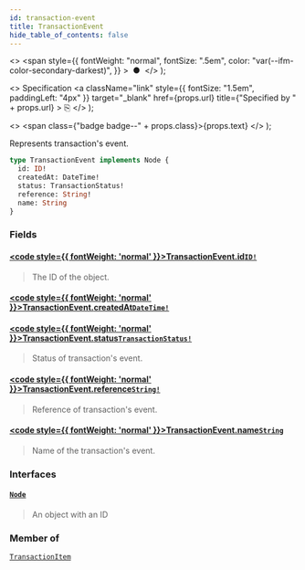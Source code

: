 ```yaml
---
id: transaction-event
title: TransactionEvent
hide_table_of_contents: false
---
```


  <>
    <span
      style={{
        fontWeight: "normal",
        fontSize: ".5em",
        color: "var(--ifm-color-secondary-darkest)",
      }}
    >
      &nbsp;●&nbsp;
    </span>
  </>
);

  <>
    Specification
    <a
      className="link"
      style={{ fontSize: "1.5em", paddingLeft: "4px" }}
      target="\_blank"
      href={props.url}
      title={"Specified by " + props.url}
    >
      ⎘
    </a>
  </>
);

  <>
    <span class={"badge badge--" + props.class}>{props.text}</span>
  </>
);

Represents transaction's event.

```graphql
type TransactionEvent implements Node {
  id: ID!
  createdAt: DateTime!
  status: TransactionStatus!
  reference: String!
  name: String
}
```

### Fields

#### [<code style={{ fontWeight: 'normal' }}>TransactionEvent.<b>id</b></code>](#)<Bullet />[`ID!`](../../api-reference/scalars/id) <Badge class="secondary" text="non-null"/> <Badge class="secondary" text="scalar"/>

> The ID of the object.

#### [<code style={{ fontWeight: 'normal' }}>TransactionEvent.<b>createdAt</b></code>](#)<Bullet />[`DateTime!`](../../api-reference/scalars/date-time) <Badge class="secondary" text="non-null"/> <Badge class="secondary" text="scalar"/>

>

#### [<code style={{ fontWeight: 'normal' }}>TransactionEvent.<b>status</b></code>](#)<Bullet />[`TransactionStatus!`](../../api-reference/enums/transaction-status) <Badge class="secondary" text="non-null"/> <Badge class="secondary" text="enum"/>

> Status of transaction's event.

#### [<code style={{ fontWeight: 'normal' }}>TransactionEvent.<b>reference</b></code>](#)<Bullet />[`String!`](../../api-reference/scalars/string) <Badge class="secondary" text="non-null"/> <Badge class="secondary" text="scalar"/>

> Reference of transaction's event.

#### [<code style={{ fontWeight: 'normal' }}>TransactionEvent.<b>name</b></code>](#)<Bullet />[`String`](../../api-reference/scalars/string) <Badge class="secondary" text="scalar"/>

> Name of the transaction's event.

### Interfaces

#### [`Node`](../../api-reference/interfaces/node) <Badge class="secondary" text="interface"/>

> An object with an ID

### Member of

[`TransactionItem`](../../api-reference/objects/transaction-item) <Badge class="secondary" text="object"/>
